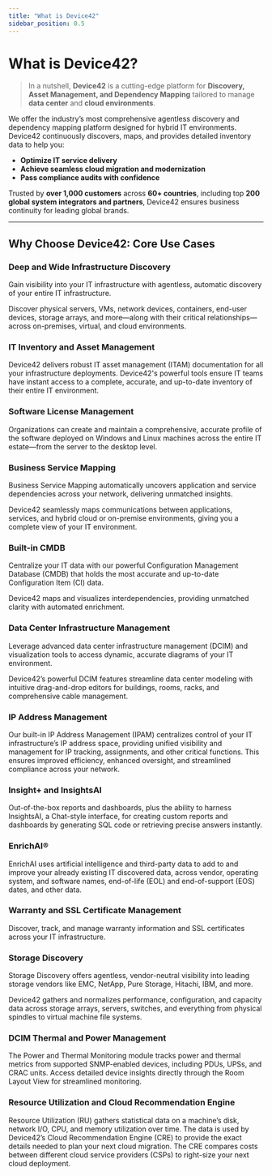 ```yaml
---
title: "What is Device42"
sidebar_position: 0.5
---
```


# What is Device42?

>In a nutshell, **Device42** is a cutting-edge platform for **Discovery, Asset Management, and Dependency Mapping** tailored to manage **data center** and **cloud environments**.

We offer the industry’s most comprehensive agentless discovery and dependency mapping platform designed for hybrid IT environments. Device42 continuously discovers, maps, and provides detailed inventory data to help you:

- **Optimize IT service delivery**
- **Achieve seamless cloud migration and modernization**
- **Pass compliance audits with confidence**

Trusted by **over 1,000 customers** across **60+ countries**, including top **200 global system integrators and partners**, Device42 ensures business continuity for leading global brands.

---

## Why Choose Device42: Core Use Cases

### Deep and Wide Infrastructure Discovery

Gain visibility into your IT infrastructure with agentless, automatic discovery of your entire IT infrastructure. 

Discover physical servers, VMs, network devices, containers, end-user devices, storage arrays, and more—along with their critical relationships—across on-premises, virtual, and cloud environments.

### IT Inventory and Asset Management

Device42 delivers robust IT asset management (ITAM) documentation for all your infrastructure deployments. Device42's powerful tools ensure IT teams have instant access to a complete, accurate, and up-to-date inventory of their entire IT environment.

### Software License Management

Organizations can create and maintain a comprehensive, accurate profile of the software deployed on Windows and Linux machines across the entire IT estate—from the server to the desktop level.

### Business Service Mapping

Business Service Mapping automatically uncovers application and service dependencies across your network, delivering unmatched insights. 

Device42 seamlessly maps communications between applications, services, and hybrid cloud or on-premise environments, giving you a complete view of your IT environment.

### Built-in CMDB

Centralize your IT data with our powerful Configuration Management Database (CMDB) that holds the most accurate and up-to-date Configuration Item (CI) data.

Device42 maps and visualizes interdependencies, providing unmatched clarity with automated enrichment.

### Data Center Infrastructure Management

Leverage advanced data center infrastructure management (DCIM) and visualization tools to access dynamic, accurate diagrams of your IT environment. 

Device42’s powerful DCIM features streamline data center modeling with intuitive drag-and-drop editors for buildings, rooms, racks, and comprehensive cable management.

### IP Address Management

Our built-in IP Address Management (IPAM) centralizes control of your IT infrastructure’s IP address space, providing unified visibility and management for IP tracking, assignments, and other critical functions. This ensures improved efficiency, enhanced oversight, and streamlined compliance across your network.

### Insight+ and InsightsAI

Out-of-the-box reports and dashboards, plus the ability to harness InsightsAI, a Chat-style interface, for creating custom reports and dashboards by generating SQL code or retrieving precise answers instantly.

### EnrichAI®

EnrichAI uses artificial intelligence and third-party data to add to and improve your already existing IT discovered data, across vendor, operating system, and software names, end-of-life (EOL) and end-of-support (EOS) dates, and other data.

### Warranty and SSL Certificate Management

Discover, track, and manage warranty information and SSL certificates across your IT infrastructure.

### Storage Discovery

Storage Discovery offers agentless, vendor-neutral visibility into leading storage vendors like EMC, NetApp, Pure Storage, Hitachi, IBM, and more. 

Device42 gathers and normalizes performance, configuration, and capacity data across storage arrays, servers, switches, and everything from physical spindles to virtual machine file systems.

### DCIM Thermal and Power Management

The Power and Thermal Monitoring module tracks power and thermal metrics from supported SNMP-enabled devices, including PDUs, UPSs, and CRAC units. Access detailed device insights directly through the Room Layout View for streamlined monitoring.

### Resource Utilization and Cloud Recommendation Engine

Resource Utilization (RU) gathers statistical data on a machine’s disk, network I/O, CPU, and memory utilization over time. The data is used by Device42’s Cloud Recommendation Engine (CRE) to provide the exact details needed to plan your next cloud migration. The CRE compares costs between different cloud service providers (CSPs) to right-size your next cloud deployment.
